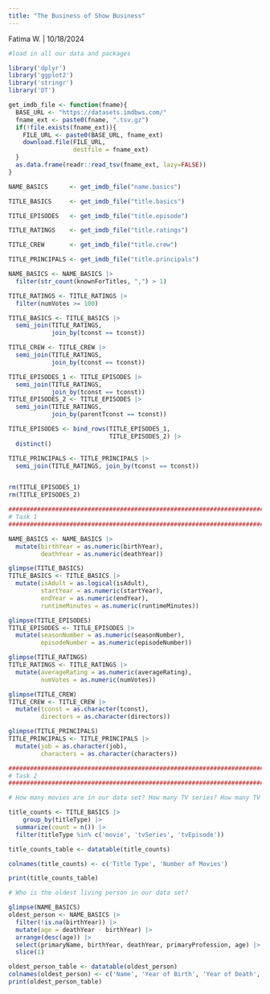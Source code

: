 ```yaml
---
title: "The Business of Show Business"
--- 
```

Fatima W.  |  10/18/2024

```r
#load in all our data and packages

library('dplyr')
library('ggplot2')
library('stringr')
library('DT')

get_imdb_file <- function(fname){
  BASE_URL <- "https://datasets.imdbws.com/"
  fname_ext <- paste0(fname, ".tsv.gz")
  if(!file.exists(fname_ext)){
    FILE_URL <- paste0(BASE_URL, fname_ext)
    download.file(FILE_URL, 
                  destfile = fname_ext)
  }
  as.data.frame(readr::read_tsv(fname_ext, lazy=FALSE))
}

NAME_BASICS      <- get_imdb_file("name.basics")

TITLE_BASICS     <- get_imdb_file("title.basics")

TITLE_EPISODES   <- get_imdb_file("title.episode")

TITLE_RATINGS    <- get_imdb_file("title.ratings")

TITLE_CREW       <- get_imdb_file("title.crew")

TITLE_PRINCIPALS <- get_imdb_file("title.principals")

NAME_BASICS <- NAME_BASICS |> 
  filter(str_count(knownForTitles, ",") > 1)

TITLE_RATINGS <- TITLE_RATINGS |>
  filter(numVotes >= 100)

TITLE_BASICS <- TITLE_BASICS |>
  semi_join(TITLE_RATINGS, 
            join_by(tconst == tconst))

TITLE_CREW <- TITLE_CREW |>
  semi_join(TITLE_RATINGS, 
            join_by(tconst == tconst))

TITLE_EPISODES_1 <- TITLE_EPISODES |>
  semi_join(TITLE_RATINGS, 
            join_by(tconst == tconst))
TITLE_EPISODES_2 <- TITLE_EPISODES |>
  semi_join(TITLE_RATINGS, 
            join_by(parentTconst == tconst))

TITLE_EPISODES <- bind_rows(TITLE_EPISODES_1,
                            TITLE_EPISODES_2) |>
  distinct()

TITLE_PRINCIPALS <- TITLE_PRINCIPALS |>
  semi_join(TITLE_RATINGS, join_by(tconst == tconst))


rm(TITLE_EPISODES_1)
rm(TITLE_EPISODES_2)
```


```r
################################################################################
# Task 1
################################################################################

NAME_BASICS <- NAME_BASICS |>
  mutate(birthYear = as.numeric(birthYear),
         deathYear = as.numeric(deathYear))

glimpse(TITLE_BASICS)
TITLE_BASICS <- TITLE_BASICS |>
  mutate(isAdult = as.logical(isAdult),
         startYear = as.numeric(startYear),
         endYear = as.numeric(endYear),
         runtimeMinutes = as.numeric(runtimeMinutes))

glimpse(TITLE_EPISODES)
TITLE_EPISODES <- TITLE_EPISODES |>
  mutate(seasonNumber = as.numeric(seasonNumber),
         episodeNumber = as.numeric(episodeNumber))

glimpse(TITLE_RATINGS)
TITLE_RATINGS <- TITLE_RATINGS |>
  mutate(averageRating = as.numeric(averageRating),
         numVotes = as.numeric(numVotes))

glimpse(TITLE_CREW)
TITLE_CREW <- TITLE_CREW |>
  mutate(tconst = as.character(tconst),
         directors = as.character(directors))

glimpse(TITLE_PRINCIPALS)
TITLE_PRINCIPALS <- TITLE_PRINCIPALS |>
  mutate(job = as.character(job),
         characters = as.character(characters))
```

```r
################################################################################
# Task 2
################################################################################

# How many movies are in our data set? How many TV series? How many TV episodes?

title_counts <- TITLE_BASICS |>
    group_by(titleType) |>
  summarize(count = n()) |>
  filter(titleType %in% c('movie', 'tvSeries', 'tvEpisode'))

title_counts_table <- datatable(title_counts)

colnames(title_counts) <- c('Title Type', 'Number of Movies')

print(title_counts_table)

# Who is the oldest living person in our data set?

glimpse(NAME_BASICS)
oldest_person <- NAME_BASICS |>
  filter(!is.na(birthYear)) |>
  mutate(age = deathYear - birthYear) |>
  arrange(desc(age)) |>
  select(primaryName, birthYear, deathYear, primaryProfession, age) |>
  slice(1)

oldest_person_table <- datatable(oldest_person)
colnames(oldest_person) <- c('Name', 'Year of Birth', 'Year of Death', 'Profession', 'Age')
print(oldest_person_table)
```

